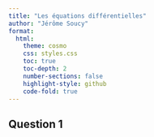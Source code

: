 ```yaml
---
title: "Les équations différentielles"
author: "Jérôme Soucy"
format:
  html:
    theme: cosmo
    css: styles.css
    toc: true
    toc-depth: 2
    number-sections: false
    highlight-style: github
    code-fold: true
---
```

## Question 1
